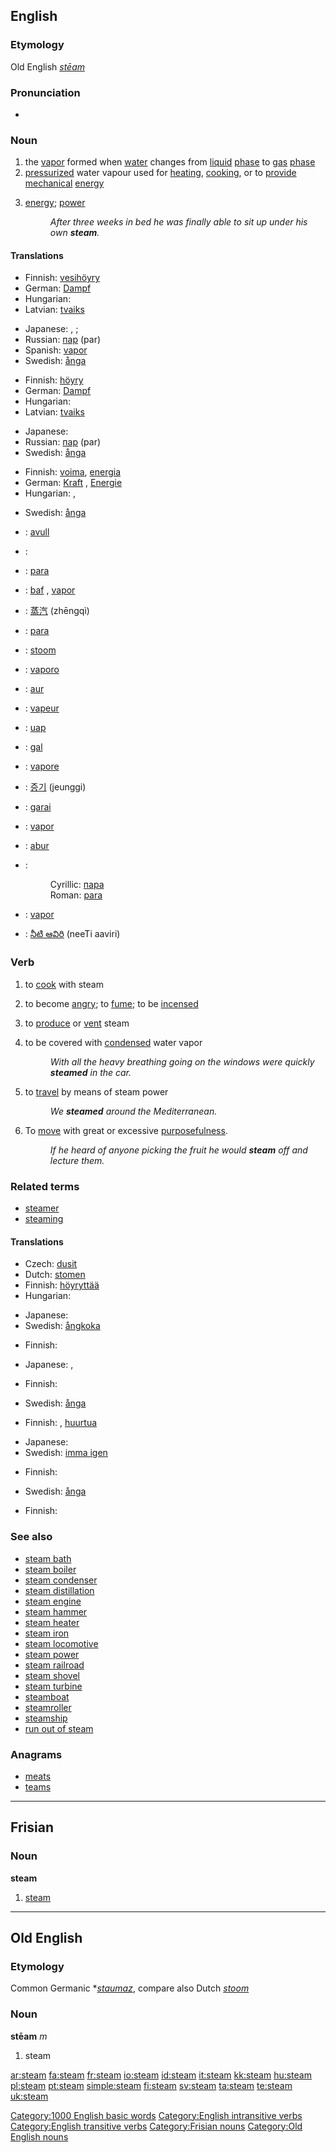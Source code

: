 ==English==
{{wikipedia}}

===Etymology===
Old English ''[[stēam]]''

===Pronunciation===
*{{audio|en-us-steam.ogg|Audio (US)}}

===Noun===
{{en-noun|-}}

# the [[vapor]] formed when [[water]] changes from [[liquid]] [[phase]] to [[gas]] [[phase]]
# [[pressurized]] water vapour used for [[heating]], [[cooking]], or to [[provide]] [[mechanical]] [[energy]]
# {{context|by extension}} [[energy]]; [[power]]
#: ''After three weeks in bed he was finally able to sit up under his own '''steam'''.''

====Translations====
{{trans-top|water vapor}}
*Finnish: [[vesihöyry]]
*German: [[Dampf]] {{m}}
*Hungarian: {{t|hu|pára}}
*Latvian: [[tvaiks]] {{m}}
{{trans-mid}}
* Japanese: {{t|ja|sc=Jpan|湯気|tr=yuge}}, {{t|ja|sc=Jpan|蒸気|tr=jōki}}; {{qualifier|physics|emphasising vapored water}} {{t|ja|sc=Jpan|水蒸気|tr=suijōki}}
*Russian: [[пар]] (par) {{m}}
*Spanish: [[vapor#Spanish|vapor]] {{m}}
*Swedish: [[ånga]] {{c}}
{{trans-bottom}}

{{trans-top|water vapor used for heating or as source of kinetic energy}}
*Finnish: [[höyry]]
*German: [[Dampf]] {{m}}
*Hungarian: {{t|hu|gőz}}
*Latvian: [[tvaiks]] {{m}}
{{trans-mid}}
* Japanese: {{t|ja|sc=Jpan|蒸気|tr=jōki}}
*Russian: [[пар]] (par) {{m}}
*Swedish: [[ånga]] {{c}}
{{trans-bottom}}

{{trans-top|energy}}
*Finnish: [[voima]], [[energia]]
*German: [[Kraft]] {{f}}, [[Energie]] {{f}}
*Hungarian: {{t|hu|erő}}, {{t|hu|energia}}
{{trans-mid}}
*Swedish: [[ånga]] {{c}}
{{trans-bottom}}

{{checktrans-top}}
*{{ttbc|Albanian}}: [[avull]] {{m}}
*{{ttbc|Arabic}}: {{ARchar|[[بخار]]}} {{unicode|(buxār)}} {{m}}
*{{ttbc|Bosnian}}: [[para]] {{f}}
*{{ttbc|Catalan}}: [[baf]] {{m}}, [[vapor]] {{m}}
*{{ttbc|Chinese}}: [[蒸汽]] (zhēngqì)
*{{ttbc|Croatian}}: [[para#Croatian|para]] {{m}}
*{{ttbc|Dutch}}: [[stoom]] {{m}}
*{{ttbc|Esperanto}}: [[vaporo]]
*{{ttbc|Estonian}}: [[aur]]
*{{ttbc|French}}: [[vapeur]] {{m}}
*{{ttbc|Indonesian}}: [[uap]]
*{{ttbc|Irish}}: [[gal#Irish|gal]] {{f}}
*{{ttbc|Italian}}: [[vapore]] {{m}}
{{trans-mid}}
*{{ttbc|Korean}}: [[증기]] (jeunggi)
*{{ttbc|Lithuanian}}: [[garai]]
*{{ttbc|Portuguese}}: [[vapor#Portuguese|vapor]] {{m}}
*{{ttbc|Romanian}}: [[abur]] {{m}}
*{{ttbc|Serbian}}:
*:Cyrillic: [[пара]] {{f}}
*:Roman: [[para#Serbian|para]] {{f}}
*{{ttbc|Spanish}}: [[vapor#Spanish|vapor]] {{m}}
*{{ttbc|Telugu}}: [[నీటి ఆవిరి]] (neeTi aaviri)
{{trans-bottom}}

===Verb===
{{en-verb}}

# {{context|cooking|transitive}} to [[cook]] with steam
# {{intransitive}} to become [[angry]]; to [[fume]]; to be [[incensed]]
# {{intransitive}} to [[produce]] or [[vent]] steam
# {{intransitive}} to be covered with [[condensed]] water vapor
#: ''With all the heavy breathing going on the windows were quickly '''steamed''' in the car.''
# {{intransitive}} to [[travel]] by means of steam power
#: ''We '''steamed''' around the Mediterranean.''
# {{context|figurative or literal}} To [[move]] with great or excessive [[purposefulness]].
#: ''If he heard of anyone picking the fruit he would '''steam''' off and lecture them.''

===Related terms===
*[[steamer]]
*[[steaming]]

====Translations====
{{trans-top|cooking: to cook with steam}}
* Czech: [[dusit]]
*Dutch: [[stomen]]
*Finnish: [[höyryttää]]
*Hungarian: {{t|hu|párol}}
{{trans-mid}}
* Japanese: {{t|ja|sc=Jpan|蒸す|tr=musu}}
*Swedish: [[ångkoka]]
{{trans-bottom}}

{{trans-top|to become angry}}
* Finnish: {{t|fi|hiiltyä}}
{{trans-mid}}
* Japanese: {{t|ja|sc=Jpan|湯気が立つ|tr=yuge ga tatsu}}, {{t|ja|sc=Jpan|頭に血が上る|tr=atama ni chi ga noboru}}
{{trans-bottom}}

{{trans-top|to produce or vent steam}}
* Finnish: {{t|fi|höyrytä}}
{{trans-mid}}
* Swedish: [[ånga]]
{{trans-bottom}}

{{trans-top|to be covered with condensed water vapor}}
* Finnish: {{t|fi|höyryttyä}}, [[huurtua]]
{{trans-mid}}
* Japanese: {{t|ja|sc=Jpan|曇らせる|tr=kumoraseru}}
* Swedish: [[imma igen]]
{{trans-bottom}}

{{trans-top|to travel by means of steam power}}
* Finnish: {{t|fi|höyrytä}}
{{trans-mid}}
* Swedish: [[ånga]]
{{trans-bottom}}

{{trans-top|to move with great or excessive purposefulness}}
* Finnish: {{t|fi|rynnätä}}
{{trans-mid}}
{{trans-bottom}}

===See also===
*[[steam bath]]
*[[steam boiler]]
*[[steam condenser]]
*[[steam distillation]]
*[[steam engine]]
*[[steam hammer]]
*[[steam heater]]
*[[steam iron]]
*[[steam locomotive]]
*[[steam power]]
*[[steam railroad]]
*[[steam shovel]]
*[[steam turbine]]
*[[steamboat]]
*[[steamroller]]
*[[steamship]]
*[[run out of steam]]

===Anagrams===
*[[meats]]
*[[teams]]

[[Category:1000 English basic words]]
[[Category:English intransitive verbs]]
[[Category:English transitive verbs]]

----

==Frisian==

===Noun===
'''steam'''

# [[steam]]

[[Category:Frisian nouns]]

----

==Old English==

===Etymology===
Common Germanic *''[[staumaz]]'', compare also Dutch ''[[stoom]]''

===Noun===
'''stēam''' ''m''

# steam

[[Category:Old English nouns]]

[[ar:steam]]
[[fa:steam]]
[[fr:steam]]
[[io:steam]]
[[id:steam]]
[[it:steam]]
[[kk:steam]]
[[hu:steam]]
[[pl:steam]]
[[pt:steam]]
[[simple:steam]]
[[fi:steam]]
[[sv:steam]]
[[ta:steam]]
[[te:steam]]
[[uk:steam]]
